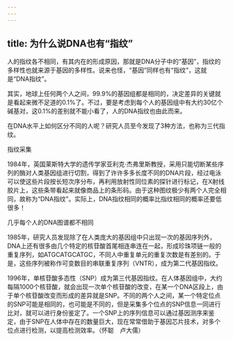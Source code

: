 ```yaml
---
---
---
```

title: 为什么说DNA也有“指纹”
---




人的指纹各不相同，有其内在的形成原因，那就是DNA分子中的“基因”，指纹的多样性也就来源于基因的多样性。说来也怪，“基因”同样也有“指纹”，这就是“DNA指纹”。

其实，地球上任何两个人之间，99.9%的基因组都是相同的，决定差异的关键就是看起来微不足道的0.1%了。不过，要是考虑到每个人的基因组中有大约30亿个碱基对，这0.1%的差别就不能小看了，人的DNA指纹也由此而来。

在DNA水平上如何区分不同的人呢？研究人员至今发现了3种方法，也称为三代指纹。

指纹采集



1984年，英国莱斯特大学的遗传学家亚利克·杰弗里斯教授，采用只能切断某些序列的酶对人类基因组进行切割，得到了许许多多长度不同的DNA片段，经过电泳可以使这些片段按长短次序分布，再利用放射性同位素的探针进行标记，在X射线胶片上，这些条带看起来就像商品上的条形码。由于这种图纹极少有两个人完全相同，故称为“DNA指纹”。实际上，DNA指纹相同的概率比指纹相同的概率还要低很多！

几乎每个人的DNA图谱都不相同



1985年，研究人员发现除了在人类庞大的基因组中只出现一次的基因序列外，DNA上还有很多由几个特定的核苷酸首尾相连串连在一起，形成珍珠项链一般的重复序列，如ATGCATGCATGC，不同人中重复单元的重复次数是有差别的。于是，这些序列被称作可变数目的串联重复序列（VNTR），成为第二代基因指纹。

1996年，单核苷酸多态性（SNP）成为第三代基因指纹。在人体基因组中，大约每隔1000个核苷酸，就会出现一次单个核苷酸的改变，在某一个DNA区段上，由于单个核苷酸改变而形成的差异就是SNP。不同的两个人之间，某一个特定位点的SNP可能是相同的，也可能是不同的，但是采集多个位点的SNP信息一同进行比对，就可以进行身份鉴定了。一个SNP上的序列信息可以通过基因测序来鉴定，由于SNP在人体中存在的数量巨大，现在常常借助于基因芯片技术，对多个位点进行检测，以提高检测效率。（怀聪　卢大儒）
